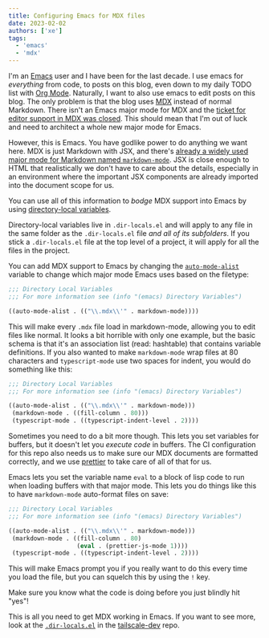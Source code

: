 ```yaml
---
title: Configuring Emacs for MDX files
date: 2023-02-02
authors: ['xe']
tags:
  - 'emacs'
  - 'mdx'
---
```


I'm an [Emacs](https://www.gnu.org/software/emacs/) user and I have
been for the last decade. I use emacs for _everything_ from code, to
posts on this blog, even down to my daily TODO list with [Org
Mode](https://orgmode.org/). Naturally, I want to also use emacs to
edit posts on this blog. The only problem is that the blog uses
[MDX](https://mdxjs.com/) instead of normal Markdown. There isn't an
Emacs major mode for MDX and the [ticket for editor support in MDX was
closed](https://github.com/mdx-js/mdx/issues/119). This should mean
that I'm out of luck and need to architect a whole new major mode for
Emacs.

<HeroImage
  src="/images/hero/fantasy-landscape.png"
  desc="masterpiece, digital art, watercolor, landscape, badlands, mountains"
  width={1280}
  height={512}
  generator="Waifu Diffusion v1.4"
/>

However, this is Emacs. You have godlike power to do anything we want
here. MDX is just Markdown with JSX, and there's [already a widely
used major mode for Markdown named
`markdown-mode`](https://melpa.org/#/markdown-mode). JSX is close
enough to HTML that realistically we don't have to care about the
details, especially in an environment where the important JSX
components are already imported into the document scope for us.

You can use all of this information to _bodge_ MDX support into Emacs
by using [directory-local
variables](https://www.gnu.org/software/emacs/manual/html_node/emacs/Directory-Variables.html).

Directory-local variables live in `.dir-locals.el` and will apply to
any file in the same folder as the `.dir-locals.el` file _and all of
its subfolders_. If you stick a `.dir-locals.el` file at the top level
of a project, it will apply for all the files in the project.

You can add MDX support to Emacs by changing the
[`auto-mode-alist`](https://www.emacswiki.org/emacs/AutoModeAlist)
variable to change which major mode Emacs uses based on the filetype:

```lisp
;;; Directory Local Variables
;;; For more information see (info "(emacs) Directory Variables")

((auto-mode-alist . (("\\.mdx\\'" . markdown-mode))))
```

This will make every `.mdx` file load in markdown-mode, allowing you
to edit files like normal. It looks a bit horrible with only one
example, but the basic schema is that it's an association list (read:
hashtable) that contains variable definitions. If you also wanted to
make `markdown-mode` wrap files at 80 characters and `typescript-mode`
use two spaces for indent, you would do something like this:

```lisp
;;; Directory Local Variables
;;; For more information see (info "(emacs) Directory Variables")

((auto-mode-alist . (("\\.mdx\\'" . markdown-mode)))
 (markdown-mode . ((fill-column . 80)))
 (typescript-mode . ((typescript-indent-level . 2))))
```

Sometimes you need to do a bit more though. This lets you set
variables for buffers, but it doesn't let you _execute code_ in
buffers. The CI configuration for this repo also needs us to make sure
our MDX documents are formatted correctly, and we use
[prettier](https://prettier.io/) to take care of all of that for us.

Emacs lets you set the variable name `eval` to a block of lisp code to
run when loading buffers with that major mode. This lets you do things
like this to have `markdown-mode` auto-format files on save:

```lisp
;;; Directory Local Variables
;;; For more information see (info "(emacs) Directory Variables")

((auto-mode-alist . (("\\.mdx\\'" . markdown-mode)))
 (markdown-mode . ((fill-column . 80)
                   (eval . (prettier-js-mode 1))))
 (typescript-mode . ((typescript-indent-level . 2))))
```

This will make Emacs prompt you if you really want to do this every
time you load the file, but you can squelch this by using the `!` key.

<ConvSnippet name="Xe Iaso"> Make sure you know what the code is doing before you just blindly hit "yes"!</ConvSnippet>

This is all you need to get MDX working in Emacs. If you want to see
more, look at the
[`.dir-locals.el`](https://github.com/tailscale-dev/tailscale-dev/blob/main/.dir-locals.el)
in the [tailscale-dev](https://github.com/tailscale-dev/tailscale-dev)
repo.
